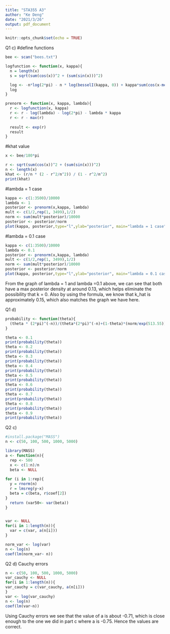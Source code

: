 ---
title: "STA355 A3"
author: "Ke Deng"
date: "2021/3/26"
output: pdf_document
---

```{r setup, include=FALSE}
knitr::opts_chunk$set(echo = TRUE)
```

Q1 c)
#define functions
```{r}
bee <- scan("bees.txt")

logfunction <- function(x, kappa){
  n = length(x)
  s = sqrt(sum(cos(x))^2 + (sum(sin(x)))^2)

  log <- -n*log(2*pi) - n * log(besselI(kappa, 0)) + kappa*sum(cos(x-mean(x)))
  log
}

prenorm <- function(x, kappa, lambda){
  r <- logfunction(x, kappa)
  r <- r - log(lambda) - log(2*pi) - lambda * kappa
  r <- r - max(r)
  
  result <- exp(r)
  result
}
```
#khat value
```{r, warning = FALSE}
x <- bee/180*pi

r <- sqrt(sum(cos(x))^2 + (sum(sin(x)))^2)
n <- length(x)
khat <- (r/n * (2 - r^2/n^2)) / (1 - r^2/n^2)
print(khat)

```
#lambda = 1 case
```{r, warning = FALSE}
kappa <- c(1:3500)/10000
lambda <- 1
posterior <- prenorm(x,kappa, lambda)
mult <- c(1/2,rep(1, 3499),1/2)
norm <- sum(mult*posterior)/10000
posterior <- posterior/norm 
plot(kappa, posterior,type="l",ylab="posterior", main="lambda = 1 case")
```

#lambda = 0.1 case
```{r, warning = FALSE}
kappa <- c(1:3500)/10000
lambda <- 0.1
posterior <- prenorm(x,kappa, lambda)
mult <- c(1/2,rep(1, 3499),1/2)
norm <- sum(mult*posterior)/10000
posterior <- posterior/norm 
plot(kappa, posterior,type="l",ylab="posterior", main="lambda = 0.1 case")
```

From the graph of lambda = 1 and lambda =0.1 above, we can see that both have a max posterior density at around 0.13, which helps eliminate the possibility that k = 0. Also by using the formula, we know that k_hat is approximately 0.15, which also matches the graph we have here. 

\newpage
Q1 d)
```{r}
probability <- function(theta){
  (theta * (2*pi)^(-n))/(theta*(2*pi)^(-n)+(1-theta)*(norm/exp(513.55)))
}

theta <- 0.1
print(probability(theta))
theta <- 0.2
print(probability(theta))
theta <- 0.3
print(probability(theta))
theta <- 0.4
print(probability(theta))
theta <- 0.5
print(probability(theta))
theta <- 0.6
print(probability(theta))
theta <- 0.7
print(probability(theta))
theta <- 0.8
print(probability(theta))
theta <- 0.9
print(probability(theta))


```


\newpage
Q2 c)
```{r}
#install.package("MASS")
n <- c(50, 100, 500, 1000, 5000)

library(MASS)
a <- function(n){
  rep <- 500
  x <- c(1:n)/n
  beta <- NULL
  
for (i in 1:rep){
  y = rnorm(n)
  r = lmsreg(y~x)
  beta = c(beta, r$coef[2])
}
  return (var50<- var(beta))
}


var <- NULL
for(i in 1:length(n)){
  var = c(var, a(n[i]))
}

norm_var <- log(var)
n <- log(n)
coef(lm(norm_var~ n))

```

\newpage
Q2 d) Cauchy errors
```{r}
n <- c(50, 100, 500, 1000, 5000)
var_cauchy <- NULL
for(i in 1:length(n)){
var_cauchy = c(var_cauchy, a(n[i]))
}
var <- log(var_cauchy)
n <- log(n)
coef(lm(var~n))

```
Using Cauchy errors we see that the value of a is about -0.71, which is close enough to the one we did in part c where a is -0.75. Hence the values are correct.
